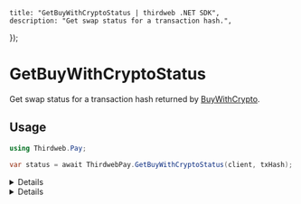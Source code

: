 
	title: "GetBuyWithCryptoStatus | thirdweb .NET SDK",
	description: "Get swap status for a transaction hash.",
});

# GetBuyWithCryptoStatus

Get swap status for a transaction hash returned by [BuyWithCrypto](/dotnet/pay/buywithcrypto).

## Usage

```csharp
using Thirdweb.Pay;

var status = await ThirdwebPay.GetBuyWithCryptoStatus(client, txHash);
```

<Details summary="Configuration">

#### Client (required)

`ThirdwebClient`: The Thirdweb client instance.

#### Transaction Hash (required)

`string`: The transaction hash of the swap transaction returned by [BuyWithCrypto](/dotnet/pay/buywithcrypto).

</Details>

<Details summary="Return Value">

### Return Value

A `BuyWithCryptoStatusResult` object containing the following properties:

```csharp
Quote Quote; // The quote object containing the swap details.
string SwapType; // The swap type, see SwapType enum.
TransactionDetails Source; // The source transaction details.
TransactionDetails Destination; // The destination transaction details.
string Status; // The status of the swap, see SwapStatus enum.
string SubStatus; // The sub status of the swap, see SwapSubStatus enum.
string FromAddress; // The source address.
string FailureMessage; // The failure message if the swap failed.
string Bridge; // The bridge used for the swap if applicable.
object PurchaseData; // Additional data passed when creating the quote
```

</Details>
